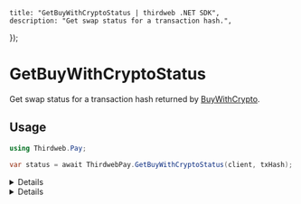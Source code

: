 
	title: "GetBuyWithCryptoStatus | thirdweb .NET SDK",
	description: "Get swap status for a transaction hash.",
});

# GetBuyWithCryptoStatus

Get swap status for a transaction hash returned by [BuyWithCrypto](/dotnet/pay/buywithcrypto).

## Usage

```csharp
using Thirdweb.Pay;

var status = await ThirdwebPay.GetBuyWithCryptoStatus(client, txHash);
```

<Details summary="Configuration">

#### Client (required)

`ThirdwebClient`: The Thirdweb client instance.

#### Transaction Hash (required)

`string`: The transaction hash of the swap transaction returned by [BuyWithCrypto](/dotnet/pay/buywithcrypto).

</Details>

<Details summary="Return Value">

### Return Value

A `BuyWithCryptoStatusResult` object containing the following properties:

```csharp
Quote Quote; // The quote object containing the swap details.
string SwapType; // The swap type, see SwapType enum.
TransactionDetails Source; // The source transaction details.
TransactionDetails Destination; // The destination transaction details.
string Status; // The status of the swap, see SwapStatus enum.
string SubStatus; // The sub status of the swap, see SwapSubStatus enum.
string FromAddress; // The source address.
string FailureMessage; // The failure message if the swap failed.
string Bridge; // The bridge used for the swap if applicable.
object PurchaseData; // Additional data passed when creating the quote
```

</Details>
